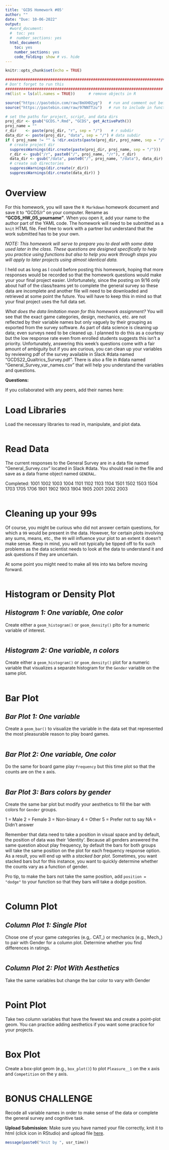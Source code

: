 ```yaml
---
title: 'GCDS Homework #05'
author: ""
date: "Due: 10-06-2022"
output:
  #word_document:
  #  toc: yes
  #  number_sections: yes
  html_document:
    toc: yes
    number_sections: yes
    code_folding: show # vs. hide
---
```


```r
knitr::opts_chunk$set(echo = TRUE)
```

```r
########################################################################
# Don't forget to run this
######################################################################
rm(list = ls(all.names = TRUE))      # remove objects in R

source("https://pastebin.com/raw/8mXH02yg")   # run and comment out before knitting
source("https://pastebin.com/raw/97NNTTzu")   # run to include in function definitions

# set the paths for project, script, and data dirs
proj_dir <- gsub("GCDS.*.Rmd", "GCDS", get_ActivePath())
proj_name = ""
r_dir    <- paste(proj_dir, "r", sep = "/")    # r subdir
data_dir <- paste(proj_dir, "data", sep = "/") # data subdir
if ( proj_name != "" & !dir.exists(paste(proj_dir, proj_name, sep = "/")) ) {
  # create project dir
  suppressWarnings(dir.create(paste(proj_dir, proj_name, sep = "/")))
  r_dir <- gsub("/r", paste0("/", proj_name, "/r"), r_dir)
  data_dir <- gsub("/data", paste0("/", proj_name, "/data"), data_dir)
  # create sub directories
  suppressWarnings(dir.create(r_dir))
  suppressWarnings(dir.create(data_dir)) }
```



# **Overview**

For this homework, you will save the `R Markdown` homework document and save it to "GCDS/r" on your computer. Rename as **"GCDS_HW_05_yourname"**. When you open it, add your name to the author part of the YAML code. The homework will need to be submitted as a `knit` HTML file. Feel free to work with a partner but understand that the work submitted has to be your own.

*NOTE: This homework will serve to prepare you to deal with some data used later in the class. These questions are designed specifically to help you practice using functions but also to help you work through steps you will apply to later projects using almost identical data.*


I held out as long as I could before posting this homework, hoping that more responses would be recorded so that the homework questions would make your your final project easier. Unfortunately, since the posting on 9/16 only about half of the class/teams yet to complete the general survey so these data are incomplete and another file will need to be downloaded and retrieved at some point the future. You will have to keep this in mind so that your final project uses the full data set. 

*What does the data limitation mean for this homework assignment?* You will see that the exact game categories, design, mechanics, etc. are not reflected by their variable names but only vaguely by their grouping as exported from the survey software. As part of data science is cleaning up data; even surveys need to be cleaned up. I planned to do this as a courtesy but the low response rate even from enrolled students suggests this isn't a priority. Unfortunately, answering this week's questions come with a fair amount of ambiguity but if you are curious, you can clean up your variables by reviewing pdf of the survey available in Slack #data named "GCDS22_Qualtrics_Survey.pdf". There is also a file in #data named "General_Survey_var_names.csv" that will help you understand the variables and questions.

**Questions:**

If you collaborated with any peers, add their names here: 


# **Load Libraries**

Load the necessary libraries to read in, manipulate, and plot data.

```r


```


# **Read Data**

The current responses to the General Survey are in a data file named "General_Survey.csv" located in Slack #data. You should read in the file and save as a data frame object named `GENERAL`.

Completed: 1001 1002 1003 1004 1101 1102 1103 1104 1501 1502 1503 1504 1703 1705 1706 1901 1902 1903 1904 1905 2001 2002 2003

```r

```


# **Cleaning up your 99s**

Of course, you might be curious who did not answer certain questions, for which a `99` would be present in the data. However, for certain plots involving any sums, means, etc., the `99` will influence your plot to an extent it doesn't make sense. Keep in mind, you will not typically be tipped off to fix such problems as the data scientist needs to look at the data to understand it and ask questions if they are uncertain.

At some point you might need to make all `99`s into `NA`s before moving forward. 

```r


```

  
# **Histogram or Density Plot**

## *Histogram 1: One variable, One color*

Create either a `geom_histogram()` or `geom_density()` plto for a numeric variable of interest.

```r


```


## *Histogram 2: One variable, n colors*

Create either a `geom_histogram()` or `geom_density()` plot for a numeric variable that visualizes a separate histogram for the `Gender` variable on the same plot.

```r


```




# **Bar Plot**

## *Bar Plot 1: One variable*

Create a `geom_bar()` to visualize the variable in the data set that represented the most pleasurable reason to play board games. 

```r


```

## *Bar Plot 2: One variable, One color*

Do the same for board game play `Frequency` but this time plot so that the counts are on the x axis. 

```r
 
```

## *Bar Plot 3: Bars colors by gender*

Create the same bar plot but modify your aesthetics to fill the bar with colors for `Gender` groups.

1 = Male
2 = Female
3 = Non-binary
4 = Other
5 = Prefer not to say
NA = Didn't answer

Remember that data need to take a position in visual space and by default, the position of data was their 'identity'. Because all genders answered the same question about play frequency, by default the bars for both groups will take the same position on the plot for each frequency response option. As a result, you will end up with a *stacked bar plot*. Sometimes, you want stacked bars but for this instance, you want to quickly determine whether the counts vary as a function of gender. 

Pro tip, to make the bars not take the same position, add `position = "dodge"` to your function so that they bars will take a dodge position. 

```r


```



# **Column Plot**

## *Column Plot 1: Single Plot*

Chose one of your game categories (e.g,. CAT_) or mechanics (e.g., Mech_) to pair with Gender for a column plot. Determine whether you find differences in ratings. 

```r


```


## *Column Plot 2: Plot With Aesthetics*

Take the same variables but change the bar color to vary with Gender 

```r

```


# **Point Plot**

Take two column variables that have the fewest `NA`s and create a point-plot geom. You can practice adding aesthetics if you want some practice for your projects.

```r


```


# **Box Plot**

Create a box-plot geom  (e.g., `box_plot()`) to plot `Pleasure__1` on the x axis and `Competition` on the y axis.  

```r


```

# **BONUS CHALLENGE**

Recode all variable names in order to make sense of the data or complete the general survey and cognitive task. 



**Upload Submission**: Make sure you have named your file correctly, knit it to html (click icon in RStudio) and upload file [here](https://claremontmckenna.app.box.com/f/80863fd8e0f44ec7a95882d9dda8bb91).

```r
message(paste0("knit by ", usr_time))
```
